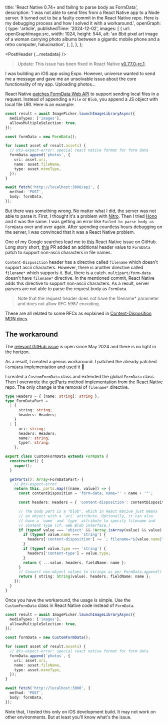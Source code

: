
  title: 'React Native 0.74+ and failing to parse body as FormData',
  description:
    'I was not able to send files from a React Native app to a Node server. It turned out to be a faulty commit in the React Native repo. Here is my debugging process and how I solved it with a workaround.',
  openGraph: {
    type: 'article',
    publishedTime: '2024-12-02',
    images: [
      {
        url: openGraphImage.src,
        width: 1024,
        height: 544,
        alt: 'an 8bit pixel art image of a woman  carrying photo albums between a gigantic mobile phone and a retro computer, halucination',
      },
    ],
  },
};

<PostHeader {...metadata} />

> Update: This issue has been fixed in React Native [v0.77.0-rc.1](https://github.com/facebook/react-native/releases/tag/v0.77.0-rc.1).

I was building an iOS app using Expo. However, universe wanted to send me a message and gave me an unsolvable issue about the core functionality of my app. Uploading photos...

React Native [patches FormData Web API](https://github.com/facebook/react-native/blob/v0.76.3/packages/react-native/Libraries/Network/FormData.js) to support sending local files in a request. Instead of appending a `File` or `Blob`, you append a JS object with local file URI. Here is an example:

```ts
const result = await ImagePicker.launchImageLibraryAsync({
  mediaTypes: ['images'],
  allowsMultipleSelection: true,
});

const formData = new FormData();

for (const asset of result.assets) {
  // @ts-expect-error: special react native format for form data
  formData.append(`photos`, {
    uri: asset.uri,
    name: asset.fileName,
    type: asset.mimeType,
  });
}

await fetch('http://localhost:3000/api', {
  method: 'POST',
  body: formData,
});
```

But there was something wrong. No matter what I did, the server was not able to parse it. First, I thought it's a problem with [Nitro](https://nitro.build/). Then I tried [Hono](https://hono.dev/) and it was the same. I was getting an error like `Failed to parse body as FormData` over and over again. After spending countless hours debugging on the server, I was convinced that it was a React Native problem.

One of my Google searches lead me to [this](https://github.com/facebook/react-native/issues/44737) React Native issue on GitHub. Long story short, [this](https://github.com/facebook/react-native/pull/35060) PR added an additional header value to `FormData` patch to support non-ascii characters in file names.

`Content-Disposition` header has a directive called `filename` which doesn't support ascii characters. However, there is another directive called `filename*` which supports it. But, there is a catch. `multipart/form-data` doesn't have `filename*` directive. In the mentioned commit, React Native adds this directive to support non-ascii characters. As a result, server parsers are not able to parse the request body as `FormData`.

> Note that the request header does not have the filename\* parameter and does not allow RFC 5987 encoding.

These are all related to some RFCs as explained in [Content-Disposition MDN docs](https://developer.mozilla.org/en-US/docs/Web/HTTP/Headers/Content-Disposition).

## The workaround

The [relevant GitHub issue](https://github.com/facebook/react-native/issues/44737) is open since May 2024 and there is no light in the horizon.

As a result, I created a genius workaround. I patched the already patched `FormData` implementation and used it 🤡

I created a `CustomFormData` class and extended the global `FormData` class. Then I overwrote the [getParts](https://github.com/facebook/react-native/blob/605e2e443bf893d5896f1d613cac763564dc3f69/packages/react-native/Libraries/Network/FormData.js#L73-L96) method implementation from the React Native repo. The only change is the removal of `filename*` directive.

```ts
type Headers = { [name: string]: string };
type FormDataPart =
  | {
      string: string;
      headers: Headers;
    }
  | {
      uri: string;
      headers: Headers;
      name?: string;
      type?: string;
    };

export class CustomFormData extends FormData {
  constructor() {
    super();
  }

  getParts(): Array<FormDataPart> {
    // @ts-expect-error
    return this._parts.map(([name, value]) => {
      const contentDisposition = 'form-data; name="' + name + '"';

      const headers: Headers = { 'content-disposition': contentDisposition };

      // The body part is a "blob", which in React Native just means
      // an object with a `uri` attribute. Optionally, it can also
      // have a `name` and `type` attribute to specify filename and
      // content type (cf. web Blob interface.)
      if (typeof value === 'object' && !Array.isArray(value) && value) {
        if (typeof value.name === 'string') {
          headers['content-disposition'] += `; filename="${value.name}"`;
        }
        if (typeof value.type === 'string') {
          headers['content-type'] = value.type;
        }
        return { ...value, headers, fieldName: name };
      }
      // Convert non-object values to strings as per FormData.append() spec
      return { string: String(value), headers, fieldName: name };
    });
  }
}
```

Once you have the workaround, the usage is simple. Use the `CustomFormData` class in React Native code instead of `FormData`.

```ts
const result = await ImagePicker.launchImageLibraryAsync({
  mediaTypes: ['images'],
  allowsMultipleSelection: true,
});

const formData = new CustomFormData();

for (const asset of result.assets) {
  // @ts-expect-error: special react native format for form data
  formData.append(`photos`, {
    uri: asset.uri,
    name: asset.fileName,
    type: asset.mimeType,
  });
}

await fetch('http://localhost:3000', {
  method: 'POST',
  body: formData,
});
```

Note that, I tested this only on iOS development build. It may not work on other environments. But at least you'll know what's the issue.
